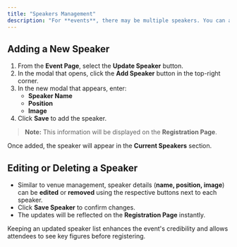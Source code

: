 ```yaml
---
title: "Speakers Management"
description: "For **events**, there may be multiple speakers. You can add speakers to your event so that the speaker list is displayed to attendees during registration."
---
```


## Adding a New Speaker

1. From the **Event Page**, select the **Update Speaker** button.
2. In the modal that opens, click the **Add Speaker** button in the top-right corner.
3. In the new modal that appears, enter:
   - **Speaker Name**
   - **Position**
   - **Image**
4. Click **Save** to add the speaker.

> **Note:** This information will be displayed on the **Registration Page**.

Once added, the speaker will appear in the **Current Speakers** section.

## Editing or Deleting a Speaker

- Similar to venue management, speaker details (**name, position, image**) can be **edited** or **removed** using the respective buttons next to each speaker.
- Click **Save Speaker** to confirm changes.
- The updates will be reflected on the **Registration Page** instantly.

<Info>
  Keeping an updated speaker list enhances the event's credibility and allows attendees to see key figures before registering.
</Info>
